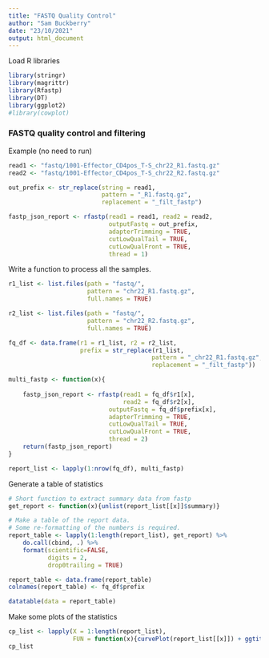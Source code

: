```yaml
---
title: "FASTQ Quality Control"
author: "Sam Buckberry"
date: "23/10/2021"
output: html_document
---
```

Load R libraries 
```r
library(stringr)
library(magrittr)
library(Rfastp)
library(DT)
library(ggplot2)
#library(cowplot)
```

### FASTQ quality control and filtering

Example (no need to run)
```r
read1 <- "fastq/1001-Effector_CD4pos_T-S_chr22_R1.fastq.gz"
read2 <- "fastq/1001-Effector_CD4pos_T-S_chr22_R2.fastq.gz"

out_prefix <- str_replace(string = read1,
                          pattern = "_R1.fastq.gz",
                          replacement = "_filt_fastp")

fastp_json_report <- rfastp(read1 = read1, read2 = read2, 
                            outputFastq = out_prefix,
                            adapterTrimming = TRUE,
                            cutLowQualTail = TRUE,
                            cutLowQualFront = TRUE,
                            thread = 1)
```

Write a function to process all the samples. 
```r
r1_list <- list.files(path = "fastq/",
                      pattern = "chr22_R1.fastq.gz",
                      full.names = TRUE)

r2_list <- list.files(path = "fastq/",
                      pattern = "chr22_R2.fastq.gz",
                      full.names = TRUE)

fq_df <- data.frame(r1 = r1_list, r2 = r2_list,
                    prefix = str_replace(r1_list,
                                        pattern = "_chr22_R1.fastq.gz",
                                        replacement = "_filt_fastp"))

multi_fastp <- function(x){
    
    fastp_json_report <- rfastp(read1 = fq_df$r1[x],
                                read2 = fq_df$r2[x], 
                            outputFastq = fq_df$prefix[x],
                            adapterTrimming = TRUE,
                            cutLowQualTail = TRUE,
                            cutLowQualFront = TRUE,
                            thread = 2)
    return(fastp_json_report)
}

report_list <- lapply(1:nrow(fq_df), multi_fastp)

```

Generate a table of statistics
```r

# Short function to extract summary data from fastp
get_report <- function(x){unlist(report_list[[x]]$summary)}

# Make a table of the report data.
# Some re-formatting of the numbers is required. 
report_table <- lapply(1:length(report_list), get_report) %>%
    do.call(cbind, .) %>% 
    format(scientific=FALSE,
           digits = 2,
           drop0trailing = TRUE)

report_table <- data.frame(report_table)
colnames(report_table) <- fq_df$prefix

datatable(data = report_table)
```

Make some plots of the statistics
```r
cp_list <- lapply(X = 1:length(report_list),
                  FUN = function(x){curvePlot(report_list[[x]]) + ggtitle(fq_df$prefix[x])})
cp_list
````



